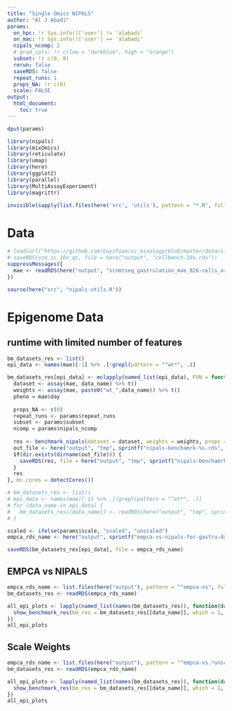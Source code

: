 ```yaml
---
title: "Single Omics NIPALS"
author: "Al J Abadi"
params:
  on_hpc: !r Sys.info()['user'] != 'alabadi'
  on_mac: !r Sys.info()['user'] == 'alabadi'
  nipals_ncomp: 2
  # grad_cols: !r c(low = "darkblue", high = "orange")
  subset: !r c(0, 0)
  rerun: false
  saveRDS: false
  repeat_runs: 1
  props_NA: !r c(0)
  scale: FALSE
output:
  html_document:
    toc: true
---
```


```r
dput(params)
```

```r
library(nipals)
library(mixOmics)
library(reticulate)
library(umap)
library(here)
library(ggplot2)
library(parallel)
library(MultiAssayExperiment)
library(magrittr)

invisible(sapply(list.files(here('src', 'utils'), pattern = "*.R", full.names = TRUE), source))
```

# Data

```r
# load(url("https://github.com/LuyiTian/sc_mixology/blob/master/data/sincell_with_class.RData?raw=true"))
# saveRDS(sce_sc_10x_qc, file = here("output", "cellbench-10x.rds"))
suppressMessages({
  mae <- readRDS(here("output", "scnmtseq_gastrulation_mae_826-cells_orderedFeatures.rds"))
})

```

```r
source(here("src", "nipals-utils.R"))
```


# Epigenome Data

## runtime with limited number of features

```r
bm_datasets_res <- list()
epi_data <- names(mae)[-1] %>% .[!grepl(pattern = "^wt*", .)]

bm_datasets_res[epi_data] <- mclapply(named_list(epi_data), FUN = function(data_name) {
  dataset <- assay(mae, data_name) %>% t()
  weights <- assay(mae, paste0("wt_",data_name)) %>% t()
  pheno = mae$day
  
  props_NA <- c(0)
  repeat_runs <- params$repeat_runs
  subset <- params$subset
  ncomp = params$nipals_ncomp
  
  res <- benchmark_nipals(dataset = dataset, weights = weights, props = props_NA, pheno = pheno, subset = subset, ncomp = ncomp, microbench = FALSE, scale = params$scale)
  out_file <- here("output", "tmp", sprintf("nipals-benchamrk-%s.rds", data_name))
  if(dir.exists(dirname(out_file))) {
    saveRDS(res, file = here("output", "tmp", sprintf("nipals-benchamrk-%s.rds", data_name)))
  }
  res
}, mc.cores = detectCores())

```

```r
# bm_datasets_res <- list()
# epi_data <- names(mae)[-1] %>% .[!grepl(pattern = "^wt*", .)]
# for (data_name in epi_data) {
#   bm_datasets_res[[data_name]] <- readRDS(here("output", "tmp", sprintf("nipals-benchamrk-%s.rds", data_name)))
# }
```

```r
scaled <- ifelse(params$scale, "scaled", "unscaled")
empca_rds_name <- here("output", sprintf("empca-vs-nipals-for-gastru-data_top-%s-features-%s.rds", params$subset[2], scaled))
```

```r
saveRDS(bm_datasets_res[epi_data], file = empca_rds_name)
```

## EMPCA vs NIPALS

```r
empca_rds_name <- list.files(here("output"), pattern = "^empca-vs", full.names = TRUE)[1]
bm_datasets_res <- readRDS(empca_rds_name)
```


```r
all_epi_plots <- lapply(named_list(names(bm_datasets_res)), function(data_name) {
  show_benchmark_res(bm_res = bm_datasets_res[[data_name]], which = 1, empca = TRUE, subtitle = data_name)
})
all_epi_plots
```

## Scale Weights


```r
empca_rds_name <- list.files(here("output"), pattern = "^empca-vs.*unscaled*", full.names = TRUE)[1]
bm_datasets_res <- readRDS(empca_rds_name)
```


```r
all_epi_plots <- lapply(named_list(names(bm_datasets_res)), function(data_name) {
  show_benchmark_res(bm_res = bm_datasets_res[[data_name]], which = 1, empca = TRUE, subtitle = data_name)
})
all_epi_plots
```


